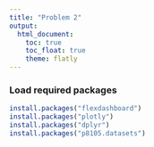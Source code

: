 ```yaml
---
title: "Problem 2"
output: 
  html_document:
    toc: true
    toc_float: true
    theme: flatly
---
```


### Load required packages
```r
install.packages("flexdashboard")
install.packages("plotly")
install.packages("dplyr")
install.packages("p8105.datasets")
```